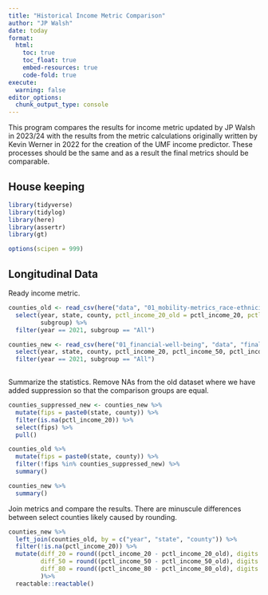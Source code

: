 ```yaml
---
title: "Historical Income Metric Comparison"
author: "JP Walsh"
date: today
format:
  html:
    toc: true
    toc_float: true
    embed-resources: true
    code-fold: true
execute: 
  warning: false
editor_options: 
  chunk_output_type: console
---
```


This program compares the results for income metric updated by JP Walsh in 2023/24 with the results from the metric calculations originally written by Kevin Werner in 2022 for the creation of the UMF income predictor. These processes should be the same and as a result the final metrics should be comparable.

## House keeping

```r
library(tidyverse)
library(tidylog)
library(here)
library(assertr)
library(gt)

options(scipen = 999)
```

## Longitudinal Data        

Ready income metric.
```r

counties_old <- read_csv(here("data", "01_mobility-metrics_race-ethnicity_longitudinal.csv")) %>% 
  select(year, state, county, pctl_income_20_old = pctl_income_20, pctl_income_50_old = pctl_income_50, pctl_income_80_old = pctl_income_80,
         subgroup) %>% 
  filter(year == 2021, subgroup == "All")

counties_new <- read_csv(here("01_financial-well-being", "data", "final", "metrics_income_county_race-ethnicity_longitudinal.csv")) %>% 
  select(year, state, county, pctl_income_20, pctl_income_50, pctl_income_80, subgroup) %>% 
  filter(year == 2021, subgroup == "All")
  
```

Summarize the statistics. Remove NAs from the old dataset where we have added suppression so that the comparison groups are equal.
```r
counties_suppressed_new <- counties_new %>% 
  mutate(fips = paste0(state, county)) %>% 
  filter(is.na(pctl_income_20)) %>% 
  select(fips) %>% 
  pull()

counties_old %>%
  mutate(fips = paste0(state, county)) %>% 
  filter(!fips %in% counties_suppressed_new) %>% 
  summary()

counties_new %>%
  summary()
```

Join metrics and compare the results. There are minuscule differences between select counties likely caused by rounding.
```r

counties_new %>% 
  left_join(counties_old, by = c("year", "state", "county")) %>% 
  filter(!is.na(pctl_income_20)) %>% 
  mutate(diff_20 = round((pctl_income_20 - pctl_income_20_old), digits = 3),
         diff_50 = round((pctl_income_50 - pctl_income_50_old), digits = 3),
         diff_80 = round((pctl_income_80 - pctl_income_80_old), digits  = 3)
         )%>% 
  reactable::reactable()

```





